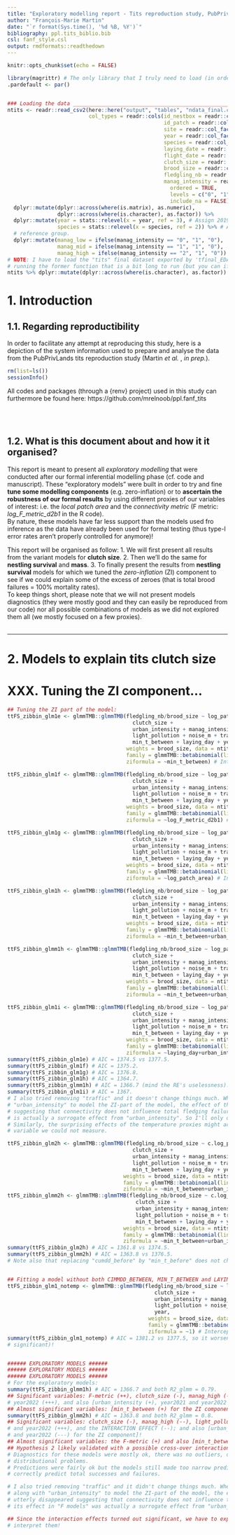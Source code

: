 ```yaml
---
title: "Exploratory modelling report - Tits reproduction study, PubPrivLands project (Martin *et al.*, *in prep.*)"
author: "François-Marie Martin"
date: "`r format(Sys.time(), '%d %B, %Y')`"
bibliography: ppl.tits_biblio.bib
csl: fanf_style.csl
output: rmdformats::readthedown
---
```


```r
knitr::opts_chunk$set(echo = FALSE)
```

```r
library(magrittr) # The only library that I truly need to load (in order to be able to use pipes).
.pardefault <- par()


### Loading the data ___________________________________________________________
ntits <- readr::read_csv2(here::here("output", "tables", "ndata_final.csv"), col_names = TRUE,
                          col_types = readr::cols(id_nestbox = readr::col_factor(),
                                                  id_patch = readr::col_factor(),
                                                  site = readr::col_factor(),
                                                  year = readr::col_factor(),
                                                  species = readr::col_factor(),
                                                  laying_date = readr::col_date(),
                                                  flight_date = readr::col_date(),
                                                  clutch_size = readr::col_integer(),
                                                  brood_size = readr::col_integer(),
                                                  fledgling_nb = readr::col_integer(),
                                                  manag_intensity = readr::col_factor(
                                                    ordered = TRUE,
                                                    levels = c("0", "1", "2"),
                                                    include_na = FALSE))) %>%
  dplyr::mutate(dplyr::across(where(is.matrix), as.numeric),
                dplyr::across(where(is.character), as.factor)) %>%
  dplyr::mutate(year = stats::relevel(x = year, ref = 3), # Assign 2019 as the reference group.
                species = stats::relevel(x = species, ref = 2)) %>% # Assign PM as the
  # reference group.
  dplyr::mutate(manag_low = ifelse(manag_intensity == "0", "1", "0"),
                manag_mid = ifelse(manag_intensity == "1", "1", "0"),
                manag_high = ifelse(manag_intensity == "2", "1", "0"))
# NOTE: I have to load the "tits" final dataset exported by 'tfinal_EDAta()' in order to avoid
# running the former function that is a bit long to run (but you can if you want).
ntits %>% dplyr::mutate(dplyr::across(where(is.character), as.factor)) -> ntits
```


# 1. Introduction
## 1.1. Regarding reproductibility

In order to facilitate any attempt at reproducing this study, here is a depiction of the system information used to prepare and analyse the data from the PubPrivLands tits reproduction study (Martin *et al.* , *in prep.*).

```r
rm(list=ls())
sessionInfo()
```

All codes and packages (through a {renv} project) used in this study can furthermore be found here: https://github.com/mrelnoob/ppl.fanf_tits 

\
\

## 1.2. What is this document about and how it it organised?

This report is meant to present all *exploratory modelling* that were conducted after our formal inferential modelling phase (cf. code and manuscript). These "exploratory models" were built in order to try and fine **tune some modelling components** (e.g. zero-inflation) or to **ascertain the robustness of our formal results** by using different proxies of our variables of interest: i.e. the *local patch area* and the *connectivity metric* (F metric: *log_F_metric_d2b1* in the R code).  
By nature, these models have far less support than the models used fro inference as the data have already been used for formal testing (thus type-I error rates aren't properly controlled for anymore)!

This report will be organised as follow:
1. We will first present all results from the variant models for **clutch size**.
2. Then we'll do the same for **nestling survival** and **mass**.
3. To finally present the results from **nestling survival** models for which we tuned the *zero-inflation* (ZI) component to see if we could explain some of the excess of zeroes (that is total brood failures = 100% mortality rates).  
To keep things short, please note that we will not present models diagnostics (they were mostly good and they can easily be reproduced from our code) nor all possible combinations of models as we did not explored them all (we mostly focused on a few proxies).
\
\

******

# 2. Models to explain tits clutch size





# XXX. Tuning the ZI component...

```r
## Tuning the ZI part of the model:
ttFS_zibbin_glm1e <- glmmTMB::glmmTMB(fledgling_nb/brood_size ~ log_patch_area + log_F_metric_d2b1 +
                                        clutch_size +
                                        urban_intensity + manag_intensity +
                                        light_pollution + noise_m + traffic +
                                        min_t_between + laying_day + year,
                                      weights = brood_size, data = ntits3,
                                      family = glmmTMB::betabinomial(link = "logit"),
                                      ziformula = ~min_t_between) # Intercept only.

ttFS_zibbin_glm1f <- glmmTMB::glmmTMB(fledgling_nb/brood_size ~ log_patch_area + log_F_metric_d2b1 +
                                        clutch_size +
                                        urban_intensity + manag_intensity +
                                        light_pollution + noise_m + traffic +
                                        min_t_between + laying_day + year,
                                      weights = brood_size, data = ntits3,
                                      family = glmmTMB::betabinomial(link = "logit"),
                                      ziformula = ~log_F_metric_d2b1) # Intercept only.

ttFS_zibbin_glm1g <- glmmTMB::glmmTMB(fledgling_nb/brood_size ~ log_patch_area + log_F_metric_d2b1 +
                                        clutch_size +
                                        urban_intensity + manag_intensity +
                                        light_pollution + noise_m + traffic +
                                        min_t_between + laying_day + year,
                                      weights = brood_size, data = ntits3,
                                      family = glmmTMB::betabinomial(link = "logit"),
                                      ziformula = ~log_patch_area) # Intercept only.

ttFS_zibbin_glm1h <- glmmTMB::glmmTMB(fledgling_nb/brood_size ~ log_patch_area + log_F_metric_d2b1 +
                                        clutch_size +
                                        urban_intensity + manag_intensity +
                                        light_pollution + noise_m + traffic +
                                        min_t_between + laying_day + year,
                                      weights = brood_size, data = ntits3,
                                      family = glmmTMB::betabinomial(link = "logit"),
                                      ziformula = ~min_t_between+urban_intensity+year) # Intercept only.

ttFS_zibbin_glmm1h <- glmmTMB::glmmTMB(fledgling_nb/brood_size ~ log_patch_area + log_F_metric_d2b1 +
                                        clutch_size +
                                        urban_intensity + manag_intensity +
                                        light_pollution + noise_m + traffic +
                                        min_t_between + laying_day + year + (1|id_nestbox),
                                      weights = brood_size, data = ntits3,
                                      family = glmmTMB::betabinomial(link = "logit"),
                                      ziformula = ~min_t_between+urban_intensity+year) # Intercept only.

ttFS_zibbin_glm1i <- glmmTMB::glmmTMB(fledgling_nb/brood_size ~ log_patch_area + log_F_metric_d2b1 +
                                        clutch_size +
                                        urban_intensity + manag_intensity +
                                        light_pollution + noise_m + traffic +
                                        min_t_between + laying_day + year,
                                      weights = brood_size, data = ntits3,
                                      family = glmmTMB::betabinomial(link = "logit"),
                                      ziformula = ~laying_day+urban_intensity+year) # Intercept only.
summary(ttFS_zibbin_glm1e) # AIC = 1374.5 vs 1377.5.
summary(ttFS_zibbin_glm1f) # AIC = 1375.2.
summary(ttFS_zibbin_glm1g) # AIC = 1376.8.
summary(ttFS_zibbin_glm1h) # AIC = 1364.7.
summary(ttFS_zibbin_glmm1h) # AIC = 1366.7 (mind the RE's uselessness).
summary(ttFS_zibbin_glm1i) # AIC = 1367.
# I also tried removing "traffic" and it doesn't change things much. When we use the "F-metric" along with
# "urban_intensity" to model the ZI-part of the model, the effect of the "F-metric" utterly disappear
# suggesting that connectivity does not influence total fledging failures and its effect in "F models"
# is actually a surrogate effect from "urban_intensity". So I'll only diagnose the "H models".
# Similarly, the surprising effects of the temperature proxies might actually be linked to humidity, a
# variable we could not measure.

ttFS_zibbin_glm2h <- glmmTMB::glmmTMB(fledgling_nb/brood_size ~ c.log_patch_area * c.log_F_metric_d2b1 +
                                        clutch_size +
                                        urban_intensity + manag_intensity +
                                        light_pollution + noise_m + traffic +
                                        min_t_between + laying_day + year,
                                     weights = brood_size, data = ntits3,
                                     family = glmmTMB::betabinomial(link = "logit"),
                                     ziformula = ~min_t_between+urban_intensity+year)
ttFS_zibbin_glmm2h <- glmmTMB::glmmTMB(fledgling_nb/brood_size ~ c.log_patch_area * c.log_F_metric_d2b1 +
                                         clutch_size +
                                         urban_intensity + manag_intensity +
                                         light_pollution + noise_m + traffic +
                                         min_t_between + laying_day + year + (1|id_nestbox),
                                     weights = brood_size, data = ntits3,
                                     family = glmmTMB::betabinomial(link = "logit"),
                                     ziformula = ~min_t_between+urban_intensity+year)
summary(ttFS_zibbin_glm2h) # AIC = 1361.8 vs 1374.5.
summary(ttFS_zibbin_glmm2h) # AIC = 1363.8 vs 1376.5.
# Note also that replacing "cumdd_before" by "min_t_before" does not change things much!


## Fitting a model without both CIMMDD_BETWEEN, MIN_T_BETWEEN and LAYING_DAY (just in case):
ttFS_zibbin_glm1_notemp <- glmmTMB::glmmTMB(fledgling_nb/brood_size ~ log_patch_area + log_F_metric_d2b1 +
                                               clutch_size +
                                               urban_intensity + manag_intensity +
                                               light_pollution + noise_m + traffic +
                                               year,
                                             weights = brood_size, data = ntits3,
                                             family = glmmTMB::betabinomial(link = "logit"),
                                             ziformula = ~1) # Intercept only.
summary(ttFS_zibbin_glm1_notemp) # AIC = 1381.2 vs 1377.5, so it worsen the fit (but makes "urban_intensity"
# significant)!


###### EXPLORATORY MODELS ######
###### EXPLORATORY MODELS ######
###### EXPLORATORY MODELS ######
# For the exploratory models:
summary(ttFS_zibbin_glmm1h) # AIC = 1366.7 and both R2_glmm = 0.79.
## Significant variables: F-metric (++), clutch_size (-), manag_high (--), laying_day (--), and
# year2022 (+++), and also [urban_intensity (+), year2021 and year2022 (---) for the ZI component]!
## Almost significant variables: [min_t_between (+) for the ZI component]!
summary(ttFS_zibbin_glmm2h) # AIC = 1363.8 and both R2_glmm = 0.8.
## Significant variables: clutch_size (-), manag_high (--), light_pollution (-), laying_day (--)
# and year2022 (+++), and the INTERACTION EFFECT (--); and also [urban_intensity (+), year2021
# and year2022 (---) for the ZI component]!
## Almost significant variables: the F-metric (+) and also [min_t_between (+) for the ZI component]!
## Hypothesis 2 likely validated with a possible cross-over interaction!
# Diagnostics for these models were mostly ok, there was no outliers, deviations, dispersion or
# distributional problems.
# Predictions were fairly ok but the models still made too narrow predictions and failed to
# correctly predict total successes and failures.

# I also tried removing "traffic" and it didn't change things much. When we used the "F-metric"
# along with "urban_intensity" to model the ZI-part of the model, the effect of the "F-metric"
# utterly disappeared suggesting that connectivity does not influence total fledging failures and
# its effect in "F models" was actually a surrogate effect from "urban_intensity".

## Since the interaction effects turned out significant, we have to explore them graphically to
# interpret them!
```
